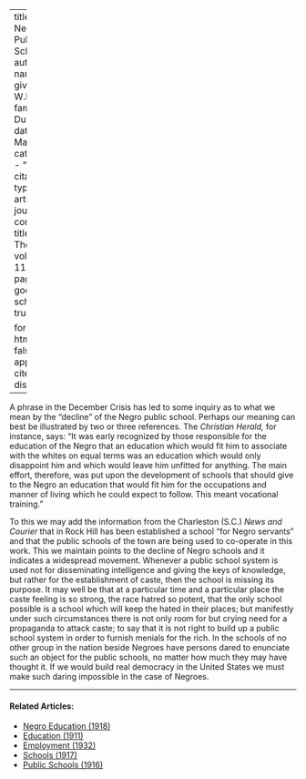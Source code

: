 
---
title: 'The Negro Public School'
author:
  - name:
      given: W.E.B.
      family: Du Bois
date: Mar. 1916
categories: 
  - ""
citation: 
  type: article-journal
  container-title: The Crisis
  volume: 11
  issue: 5
  page: 244
google-scholar: true

format:
  html:
    toc: false
    appendix-cite-as: display
---



A phrase in the December <span class="small-caps">Crisis</span> has led to some inquiry as to what we mean by the "decline" of the Negro public school. Perhaps our meaning can best be illustrated by two or three references. The *Christian Herald,* for instance, says: "It was early recognized by those responsible for the education of the Negro that an education which would fit him to associate with the whites on equal terms was an education which would only disappoint him and which would leave him unfitted for anything. The main effort, therefore, was put upon the development of schools that should give to the Negro an education that would fit him for the occupations and manner of living which he could expect to follow. This meant vocational training."

To this we may add the information from the Charleston (S.C.) *News and Courier* that in Rock Hill has been established a school "for Negro servants" and that the public schools of the town are being used to co-operate in this work. This we maintain points to the decline of Negro schools and it indicates a widespread movement. Whenever a public school system is used not for disseminating intelligence and giving the keys of knowledge, but rather for the establishment of caste, then the school is missing its purpose. It may well be that at a particular time and a particular place the caste feeling is so strong, the race hatred so potent, that the only school possible is a school which will keep the hated in their places; but manifestly under such circumstances there is not only room for but crying need for a propaganda to attack caste; to say that it is not right to build up a public school system in order to furnish menials for the rich. In the schools of no other group in the nation beside Negroes have persons dared to enunciate such an object for the public schools, no matter how much they may have thought it. If we would build real democracy in the United States we must make such daring impossible in the case of Negroes.

<!-- Similar articles start here -->

<hr>
#### Related Articles:

* [Negro Education (1918)](/Volumes/15/04/negro_education.html)
* [Education (1911)](/Volumes/01/04/education.html)
* [Employment (1932)](/Volumes/39/09/employment.html)
* [Schools (1917)](/Volumes/13/03/schools.html)
* [Public Schools (1916)](/Volumes/12/01/public_schools.html)

<!-- Similar articles end here -->